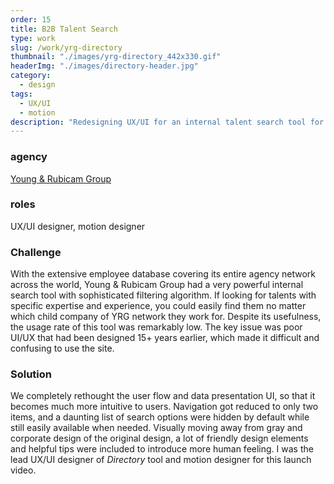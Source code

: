 ```yaml
---
order: 15
title: B2B Talent Search
type: work
slug: /work/yrg-directory
thumbnail: "./images/yrg-directory_442x330.gif"
headerImg: "./images/directory-header.jpg"
category:
  - design
tags:
  - UX/UI
  - motion
description: "Redesigning UX/UI for an internal talent search tool for international multi-agency creative corporation."
---
```



<EmbedVideo
  aspectRatioPadding="56.34"
  videoChannel="vimeo"
  videoId="44960534"
/>

<section class="portfolioDetail">

### agency

[Young & Rubicam Group](http://yrgrp.com)

</section>

<section class="portfolioDetail">

### roles

UX/UI designer, motion designer

</section>

<section class="portfolioDetail">

### Challenge

With the extensive employee database covering its entire agency network across the world, Young &amp; Rubicam Group had a very powerful internal search tool with sophisticated filtering algorithm. If looking for talents with specific expertise and experience, you could easily find them no matter which child company of YRG network they work for. Despite its usefulness, the usage rate of this tool was remarkably low. The key issue was poor UI/UX that had been designed 15+ years earlier, which made it difficult and confusing to use the site.

</section>

<section class="portfolioDetail">

### Solution

We completely rethought the user flow and data presentation UI, so that it becomes much more intuitive to users. Navigation got reduced to only two items, and a daunting list of search options were hidden by default while still easily available when needed. Visually moving away from gray and corporate design of the original design, a lot of friendly design elements and helpful tips were included to introduce more human feeling. I was the lead UX/UI designer of _Directory_ tool and motion designer for this launch video.

</section>
